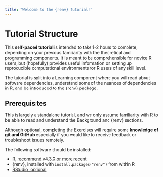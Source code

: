 ```yaml
---
title: "Welcome to the {renv} Tutorial!"
---
```


# Tutorial Structure

This **self-paced tutorial** is intended to take 1-2 hours to complete, depending on your previous familiarity with the theoretical and programming components. It is meant to be comprehensible for novice R users, but (hopefully) provides useful information on setting up reproducible computational environments for R users of any skill level.

The tutorial is split into a Learning component where you will read about software dependencies, understand some of the nuances of dependencies in R, and be introduced to the [{renv}](https://rstudio.github.io/renv/articles/renv.html) package.

## Prerequisites

This is largely a standalone tutorial, and we only assume familiarity with R to be able to read and understand the Background and {renv} sections. 

::: {.callout-important}
Although optional, completing the Exercises will require some **knowledge of git and GitHub** especially if you would like to receive feedback or troubleshoot issues remotely.
:::

::: {.callout-tip}
The following software should be installed:

-   [R, recommend v4.3.X or more recent](https://www.r-project.org/){target="_blank"}
-   {renv}, installed with `install.packages("renv")` from within R
-   [RStudio, optional](https://posit.co/download/rstudio-desktop/){target="_blank"}
:::